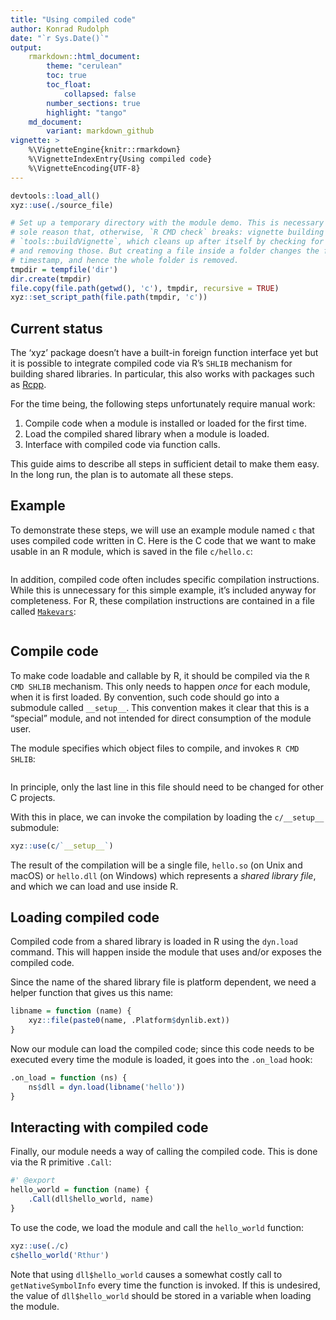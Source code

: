 ```yaml
---
title: "Using compiled code"
author: Konrad Rudolph
date: "`r Sys.Date()`"
output:
    rmarkdown::html_document:
        theme: "cerulean"
        toc: true
        toc_float:
            collapsed: false
        number_sections: true
        highlight: "tango"
    md_document:
        variant: markdown_github
vignette: >
    %\VignetteEngine{knitr::rmarkdown}
    %\VignetteIndexEntry{Using compiled code}
    %\VignetteEncoding{UTF-8}
---
```

```r
devtools::load_all()
xyz::use(./source_file)

# Set up a temporary directory with the module demo. This is necessary for the
# sole reason that, otherwise, `R CMD check` breaks: vignette building invokes
# `tools::buildVignette`, which cleans up after itself by checking for new files
# and removing those. But creating a file inside a folder changes the folder
# timestamp, and hence the whole folder is removed.
tmpdir = tempfile('dir')
dir.create(tmpdir)
file.copy(file.path(getwd(), 'c'), tmpdir, recursive = TRUE)
xyz::set_script_path(file.path(tmpdir, 'c'))
```

## Current status

The ‘xyz’ package doesn’t have a built-in foreign function interface yet but it
is possible to integrate compiled code via R’s `SHLIB` mechanism for building
shared libraries. In particular, this also works with packages such as [Rcpp][].

For the time being, the following steps unfortunately require manual work:

1. Compile code when a module is installed or loaded for the first time.
2. Load the compiled shared library when a module is loaded.
3. Interface with compiled code via function calls.

This guide aims to describe all steps in sufficient detail to make them easy. In
the long run, the plan is to automate all these steps.

## Example

To demonstrate these steps, we will use an example module named `c` that uses
compiled code written in C. Here is the C code that we want to make usable in an
R module, which is saved in the file `c/hello.c`:

```r
```

In addition, compiled code often includes specific compilation instructions.
While this is unnecessary for this simple example, it’s included anyway for
completeness. For R, these compilation instructions are contained in a file
called [`Makevars`][Makevars]:

```r
```

## Compile code

To make code loadable and callable by R, it should be compiled via the `R CMD
SHLIB` mechanism. This only needs to happen *once* for each module, when it is
first loaded. By convention, such code should go into a submodule called
`__setup__`. This convention makes it clear that this is a “special” module,
and not intended for direct consumption of the module user.

The module specifies which object files to compile, and invokes `R CMD SHLIB`:

```r
```

In principle, only the last line in this file should need to be changed for
other C projects.

With this in place, we can invoke the compilation by loading the `c/__setup__`
submodule:

```r
xyz::use(c/`__setup__`)
```

The result of the compilation will be a single file, `hello.so` (on Unix and
macOS) or `hello.dll` (on Windows) which represents a *shared library file*, and
which we can load and use inside R.

## Loading compiled code

Compiled code from a shared library is loaded in R using the `dyn.load` command.
This will happen inside the module that uses and/or exposes the compiled code.

Since the name of the shared library file is platform dependent, we need a
helper function that gives us this name:

```r
libname = function (name) {
    xyz::file(paste0(name, .Platform$dynlib.ext))
}
```

Now our module can load the compiled code; since this code needs to be executed
every time the module is loaded, it goes into the `.on_load` hook:

```r
.on_load = function (ns) {
    ns$dll = dyn.load(libname('hello'))
}
```

## Interacting with compiled code

Finally, our module needs a way of calling the compiled code. This is done via
the R primitive `.Call`:

```r
#' @export
hello_world = function (name) {
    .Call(dll$hello_world, name)
}
```

To use the code, we load the module and call the `hello_world` function:

```r
xyz::use(./c)
c$hello_world('Rthur')
```

Note that using `dll$hello_world` causes a somewhat costly call to
`getNativeSymbolInfo` every time the function is invoked. If this is undesired,
the value of `dll$hello_world` should be stored in a variable when loading the
module.

[Rcpp]: http://cran.r-project.org/web/packages/Rcpp/index.html
[Makevars]: https://cran.r-project.org/doc/manuals/r-release/R-exts.html#Using-Makevars
